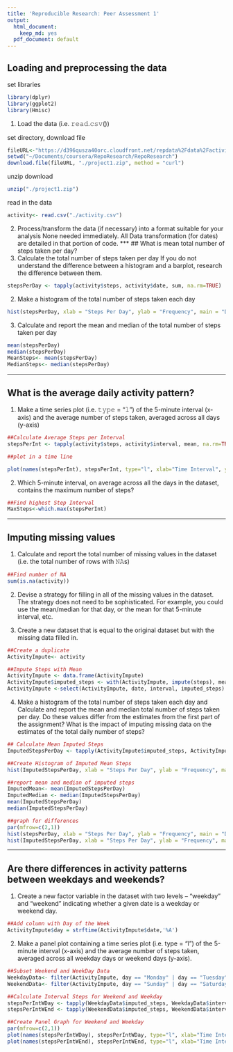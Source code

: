 ```yaml
---
title: 'Reproducible Research: Peer Assessment 1'
output:
  html_document:
    keep_md: yes
  pdf_document: default
---
```



## Loading and preprocessing the data

set libraries
```r
library(dplyr)
library(ggplot2)
library(Hmisc)
```
1. Load the data (i.e. 𝚛𝚎𝚊𝚍.𝚌𝚜𝚟())

set directory, download file
```r
fileURL<-"https://d396qusza40orc.cloudfront.net/repdata%2Fdata%2Factivity.zip"
setwd("~/Documents/coursera/RepoResearch/RepoResearch")
download.file(fileURL, "./project1.zip", method = "curl")
```

unzip download
```r
unzip("./project1.zip")
```

read in the data
```r
activity<- read.csv("./activity.csv")
```

2. Process/transform the data (if necessary) into a format suitable for your analysis
None needed immediately. All Data transformation (for dates) are detailed in that portion of code.
***
## What is mean total number of steps taken per day?
1. Calculate the total number of steps taken per day
If you do not understand the difference between a histogram and a barplot, research the difference between them. 

```r
stepsPerDay <- tapply(activity$steps, activity$date, sum, na.rm=TRUE)
```
2. Make a histogram of the total number of steps taken each day

```r
hist(stepsPerDay, xlab = "Steps Per Day", ylab = "Frequency", main = "Distribution of Steps Per Day")
```

3. Calculate and report the mean and median of the total number of steps taken per day

```r
mean(stepsPerDay)
median(stepsPerDay)
MeanSteps<- mean(stepsPerDay)
MedianSteps<- median(stepsPerDay)
```
***
## What is the average daily activity pattern?
1. Make a time series plot (i.e. 𝚝𝚢𝚙𝚎 = "𝚕") of the 5-minute interval (x-axis) and the average number of steps taken, averaged across all days (y-axis)
```r
##Calculate Average Steps per Interval
stepsPerInt <- tapply(activity$steps, activity$interval, mean, na.rm=TRUE)

##plot in a time line
```
```r
plot(names(stepsPerInt), stepsPerInt, type="l", xlab="Time Interval", ylab=expression("Steps"),main=expression("Daily Steps per 5 Minute Interval"))

```

2. Which 5-minute interval, on average across all the days in the dataset, contains the maximum number of steps?
```r
##Find highest Step Interval
MaxSteps<-which.max(stepsPerInt)
```
***
## Imputing missing values
1. Calculate and report the total number of missing values in the dataset (i.e. the total number of rows with 𝙽𝙰s)
```r
##Find number of NA
sum(is.na(activity))
```

2. Devise a strategy for filling in all of the missing values in the dataset. The strategy does not need to be sophisticated. For example, you could use the mean/median for that day, or the mean for that 5-minute interval, etc.

3. Create a new dataset that is equal to the original dataset but with the missing data filled in.
```r
##Create a duplicate
ActivityImpute<- activity

##Impute Steps with Mean
ActivityImpute <- data.frame(ActivityImpute)
ActivityImpute$imputed_steps <- with(ActivityImpute, impute(steps), mean)
ActivityImpute <-select(ActivityImpute, date, interval, imputed_steps)
```

4. Make a histogram of the total number of steps taken each day and Calculate and report the mean and median total number of steps taken per day. Do these values differ from the estimates from the first part of the assignment? What is the impact of imputing missing data on the estimates of the total daily number of steps?
```r
## Calculate Mean Imputed Steps
ImputedStepsPerDay <- tapply(ActivityImpute$imputed_steps, ActivityImpute$date, sum, na.rm=TRUE)

##Create Histogram of Imputed Mean Steps
hist(ImputedStepsPerDay, xlab = "Steps Per Day", ylab = "Frequency", main = "Distribution of Steps Per Day (Imputed)")

##report mean and median of imputed steps
ImputedMean<- mean(ImputedStepsPerDay)
ImputedMedian <- median(ImputedStepsPerDay)
mean(ImputedStepsPerDay)
median(ImputedStepsPerDay)

##graph for differences
par(mfrow=c(2,1))
hist(stepsPerDay, xlab = "Steps Per Day", ylab = "Frequency", main = "Distribution of Steps Per Day")
hist(ImputedStepsPerDay, xlab = "Steps Per Day", ylab = "Frequency", main = "Distribution of Steps Per Day (Imputed)")
```
***
## Are there differences in activity patterns between weekdays and weekends?
1. Create a new factor variable in the dataset with two levels -- "weekday" and "weekend" indicating whether a given date is a weekday or weekend day.
```r
##Add column with Day of the Week
ActivityImpute$day = strftime(ActivityImpute$date,'%A')
```


2. Make a panel plot containing a time series plot (i.e. type = "l") of the 5-minute interval (x-axis) and the average number of steps taken, averaged across all weekday days or weekend days (y-axis). 
```r
##Subset Weekend and WeekDay Data
WeekdayData<- filter(ActivityImpute, day == "Monday" | day == "Tuesday" |day == "Wednesday" |day == "Thursday" |day == "Friday" )
WeekendData<- filter(ActivityImpute, day == "Sunday" | day == "Saturday")

##Calculate Interval Steps for Weekend and Weekday
stepsPerIntWDay <- tapply(WeekdayData$imputed_steps, WeekdayData$interval, mean, na.rm=TRUE)
stepsPerIntWEnd <- tapply(WeekendData$imputed_steps, WeekendData$interval, mean, na.rm=TRUE)

##Create Panel Graph for Weekend and Weekday
par(mfrow=c(2,1))
plot(names(stepsPerIntWDay), stepsPerIntWDay, type="l", xlab="Time Interval", ylab=expression("Steps"),main=expression("Weekday"))
plot(names(stepsPerIntWEnd), stepsPerIntWEnd, type="l", xlab="Time Interval", ylab=expression("Steps"),main=expression("Weekend"))

```

